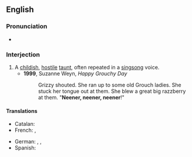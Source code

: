 ==English==

===Pronunciation===
* {{audio|en-us-neener.ogg|Audio (US)|lang=en}}

===Interjection===
{{en-interj}}

# A [[childish]], [[hostile]] [[taunt]], often repeated in a [[singsong]] voice.
#* '''1999''', Suzanne Weyn, ''Happy Grouchy Day''
#*: Grizzy shouted. She ran up to some old Grouch ladies. She stuck her tongue out at them. She blew a great big razzberry at them. "'''Neener, neener, neener'''!"

====Translations====
{{trans-top|a hostile taunt}}
* Catalan: {{t|ca|elis elis}}
* French: {{t|fr|lalalalère}}, {{t+|fr|na}}
{{trans-mid}}
* German: {{t+|de|ätsch}}, {{t|de|ätsch-bätsch}}, {{t|de|ätschi-bätsch}}
* Spanish: {{t|es|lero lero}}
{{trans-bottom}}